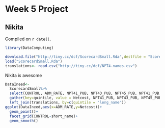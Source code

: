 # Week 5 Project

## Nikita

<!-- leave this material as is -->
Compiled on `r date()`.

```r
library(DataComputing)
```
<!-- put your content after this line -->

```r
download.file("http://tiny.cc/dcf/ScorecardSmall.Rda",destfile = "ScorecardSmall.Rda")
load("ScorecardSmall.Rda")
translations<- read.csv("http://tiny.cc/dcf/NPT4-names.csv")
```

Nikita is awesome

```r
DataIneed<-
  ScorecardSmall%>%
  select(CONTROL, ADM_RATE, NPT41_PUB, NPT43_PUB, NPT45_PUB, NPT41_PUB, NPT43_PUB, NPT45_PUB)%>%
  gather(key=quintile, value = Netcost, NPT41_PUB, NPT43_PUB, NPT45_PUB, NPT41_PUB, NPT43_PUB, NPT45_PUB,na.rm=TRUE)%>%
  left_join(translations, by=c(quintile = "long_name"))
ggplot(DataIneed,aes(x=ADM_RATE,y=Netcost))+
  geom_point()+
  facet_grid(CONTROL~short_name)+
  geom_smooth()
  

```


